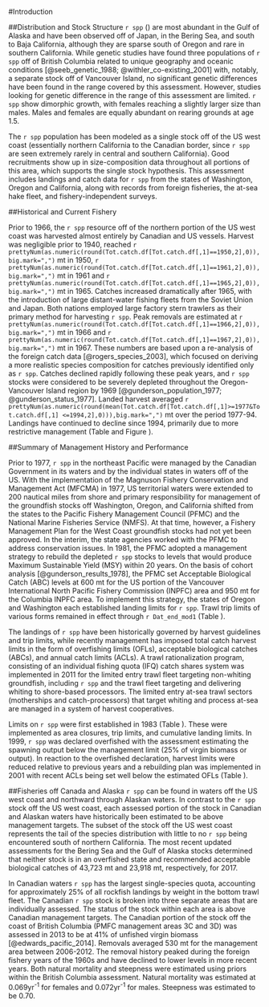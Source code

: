 <!-- ***********INTRODUCTION SECTION*************************************** -->
  
#Introduction
  
##Distribution and Stock Structure
`r spp` (\emph{`r spp.sci`}) are most abundant in the Gulf of Alaska and have been observed off of Japan, in the Bering Sea, and south to Baja California, although they are sparse south of Oregon and rare in southern California. While genetic studies have found three populations of `r spp` off of British Columbia related to unique geography and oceanic conditions [@seeb_genetic_1988; @withler_co-existing_2001] with, notably, a separate stock off of Vancouver Island, no significant genetic differences have been found in the range covered by this assessment. However, studies looking for genetic difference in the range of this assessment are limited. `r spp` show dimorphic growth, with females reaching a slightly larger size than males. Males and females are equally abundant on rearing grounds at age 1.5.

The `r spp` population has been modeled as a single stock off of the US west coast (essentially northern California to the Canadian border, since `r spp` are seen extremely rarely in central and southern California). Good recruitments show up in size-composition data throughout all portions of this area, which supports the single stock hypothesis. This assessment includes landings and catch data for `r spp` from the states of Washington, Oregon and California, along with records from foreign fisheries, the at-sea hake fleet, and fishery-independent surveys.

##Historical and Current Fishery

Prior to 1966, the `r spp` resource off of the northern portion of the US west coast was harvested almost entirely by Canadian and US vessels. Harvest was negligible prior to 1940, reached `r prettyNum(as.numeric(round(Tot.catch.df[Tot.catch.df[,1]==1950,2],0)),big.mark=",")` mt in 1950, `r prettyNum(as.numeric(round(Tot.catch.df[Tot.catch.df[,1]==1961,2],0)),big.mark=",")` mt in 1961 and  `r prettyNum(as.numeric(round(Tot.catch.df[Tot.catch.df[,1]==1965,2],0)),big.mark=",")` mt in 1965. Catches increased dramatically after 1965, with the introduction of large distant-water fishing fleets from the Soviet Union and Japan. Both nations employed large factory stern trawlers as their primary method for harvesting `r spp`.  Peak removals are estimated at `r prettyNum(as.numeric(round(Tot.catch.df[Tot.catch.df[,1]==1966,2],0)),big.mark=",")` mt in 1966 and `r prettyNum(as.numeric(round(Tot.catch.df[Tot.catch.df[,1]==1967,2],0)),big.mark=",")` mt in 1967. These numbers are based upon a re-analysis of the foreign catch data [@rogers_species_2003], which focused on deriving a more realistic species composition for catches previously identified only as `r spp`. Catches declined rapidly following these peak years, and `r spp` stocks were considered to be severely depleted throughout the Oregon-Vancouver Island region by 1969  [@gunderson_population_1977; @gunderson_status_1977]. Landed harvest averaged `r prettyNum(as.numeric(round(mean(Tot.catch.df[Tot.catch.df[,1]>=1977&Tot.catch.df[,1] <=1994,2],0))),big.mark=",")` mt over the period 1977-94.  Landings have continued to decline since 1994, primarily due to more restrictive management (Table \ref{tab:Comm_Catch} and Figure \ref{fig:Catch}).


##Summary of Management History and Performance

Prior to 1977, `r spp` in the northeast Pacific were managed by the Canadian Government in its waters and by the individual states in waters off of the US. With the implementation of the Magnuson Fishery Conservation and Management Act (MFCMA) in 1977, US territorial waters were extended to 200 nautical miles from shore and primary responsibility for management of the groundfish stocks off Washington, Oregon, and California shifted from the states to the Pacific Fishery Management Council (PFMC) and the National Marine Fisheries Service (NMFS). At that time, however, a Fishery Management Plan for the West Coast groundfish stocks had not yet been approved. In the interim, the state agencies worked with the PFMC to address conservation issues. In 1981, the PFMC adopted a management strategy to rebuild the depleted `r spp` stocks to levels that would produce Maximum Sustainable Yield (MSY) within 20 years. On the basis of cohort analysis [@gunderson_results_1978], the PFMC set Acceptable Biological Catch (ABC) levels at 600 mt for the US portion of the Vancouver International North Pacific Fishery Commission (INPFC) area and 950 mt for the Columbia INPFC area. To implement this strategy, the states of Oregon and Washington each established landing limits for `r spp`. Trawl trip limits of various forms remained in effect through `r Dat_end_mod1` (Table \ref{tab:Regs}).

The landings of `r spp` have been historically governed by harvest guidelines and trip limits, while recently management has imposed total catch harvest limits in the form of overfishing limits (OFLs), acceptable biological catches (ABCs), and annual catch limits (ACLs). A trawl rationalization program, consisting of an individual fishing quota (IFQ) catch shares system was implemented in 2011 for the limited entry trawl fleet targeting non-whiting groundfish, including `r spp` and the trawl fleet targeting and delivering whiting to shore-based processors. The limited entry at-sea trawl sectors (motherships and catch-processors) that target whiting and process at-sea are managed in a system of harvest cooperatives.

Limits on `r spp` were first established in 1983 (Table \ref{tab:Regs}). These were implemented as area closures, trip limits, and cumulative landing limits. In 1999, `r spp` was declared overfished with the assessment estimating the spawning output below the management limit (25% of virgin biomass or output).  In reaction to the overfished declaration, harvest limits were reduced relative to previous years and a rebuilding plan was implemented in 2001 with recent ACLs being set well below the estimated OFLs (Table \ref{tab:mnmgt_perform_tables}).  


##Fisheries off Canada and Alaska
`r spp` can be found in waters off the US west coast and northward through Alaskan waters.  In contrast to the `r spp` stock off the US west coast, each assessed portion of the stock in Canadian and Alaskan waters have historically been estimated to be above management targets. The subset of the stock off the US west coast represents the tail of the species distribution with little to no `r spp` being encountered south of northern California.  The most recent updated assessments for the Bering Sea and the Gulf of Alaska stocks determined that neither stock is in an overfished state and recommended acceptable biological catches of 43,723 mt and 23,918 mt, respectively, for 2017. 

In Canadian waters `r spp` has the largest single-species quota, accounting for approximately 25% of all rockfish landings by weight in the bottom trawl fleet.  The Canadian `r spp` stock is broken into three separate areas that are individually assessed.  The status of the stock within each area is above Canadian management targets. The Canadian portion of the stock off the coast of British Columbia (PMFC management areas 3C and 3D) was assessed in 2013 to be at 41% of unfished virgin biomass [@edwards_pacific_2014].  Removals averaged 530 mt for the management area between 2006-2012.  The removal history peaked during the foreign fishery years of the 1960s and have declined to lower levels in more recent years.  Both natural mortality and steepness were estimated using priors within the British Columbia assessment. Natural mortality was estimated at 0.069yr^-1^ for females and 0.072yr^-1^ for males.  Steepness was estimated to be 0.70. 